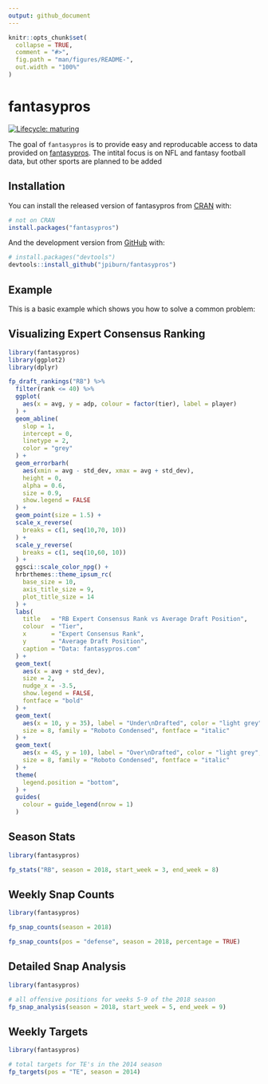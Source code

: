 ```yaml
---
output: github_document
---
```


<!-- README.md is generated from README.Rmd. Please edit that file -->

```r
knitr::opts_chunk$set(
  collapse = TRUE,
  comment = "#>",
  fig.path = "man/figures/README-",
  out.width = "100%"
)
```
# fantasypros

<!-- badges: start -->
[![Lifecycle: maturing](https://img.shields.io/badge/lifecycle-maturing-blue.svg)](https://www.tidyverse.org/lifecycle/#maturing)
<!-- badges: end -->

The goal of `fantasypros` is to provide easy and reproducable access to data
provided on [fantasypros](https://www.fantasypros.com). The intital focus is on
NFL and fantasy football data, but other sports are planned to be added

## Installation

You can install the released version of fantasypros from [CRAN](https://CRAN.R-project.org) with:

``` r
# not on CRAN
install.packages("fantasypros")
```

And the development version from [GitHub](https://github.com/) with:

``` r
# install.packages("devtools")
devtools::install_github("jpiburn/fantasypros")
```
## Example

This is a basic example which shows you how to solve a common problem:

## Visualizing Expert Consensus Ranking
```r
library(fantasypros)
library(ggplot2)
library(dplyr)

fp_draft_rankings("RB") %>%
  filter(rank <= 40) %>%
  ggplot(
    aes(x = avg, y = adp, colour = factor(tier), label = player)
  ) +
  geom_abline(
    slop = 1, 
    intercept = 0,
    linetype = 2,
    color = "grey"
  ) +
  geom_errorbarh(
    aes(xmin = avg - std_dev, xmax = avg + std_dev), 
    height = 0, 
    alpha = 0.6, 
    size = 0.9,  
    show.legend = FALSE
  ) +
  geom_point(size = 1.5) +
  scale_x_reverse(
    breaks = c(1, seq(10,70, 10))
  ) +
  scale_y_reverse(
    breaks = c(1, seq(10,60, 10))
  ) +
  ggsci::scale_color_npg() +
  hrbrthemes::theme_ipsum_rc(
    base_size = 10, 
    axis_title_size = 9,
    plot_title_size = 14
  ) +
  labs(
    title   = "RB Expert Consensus Rank vs Average Draft Position",
    colour  = "Tier",
    x       = "Expert Consensus Rank",
    y       = "Average Draft Position",
    caption = "Data: fantasypros.com"
  ) + 
  geom_text(
    aes(x = avg + std_dev), 
    size = 2, 
    nudge_x = -3.5, 
    show.legend = FALSE,
    fontface = "bold"
  ) +
  geom_text(
    aes(x = 10, y = 35), label = "Under\nDrafted", color = "light grey", 
    size = 8, family = "Roboto Condensed", fontface = "italic"
  ) +
  geom_text(
    aes(x = 45, y = 10), label = "Over\nDrafted", color = "light grey", 
    size = 8, family = "Roboto Condensed", fontface = "italic"
  ) +
  theme(
    legend.position = "bottom",
  ) +
  guides(
    colour = guide_legend(nrow = 1)
  )
```


## Season Stats
```r
library(fantasypros)

fp_stats("RB", season = 2018, start_week = 3, end_week = 8)

```


## Weekly Snap Counts
```r
library(fantasypros)

fp_snap_counts(season = 2018)

fp_snap_counts(pos = "defense", season = 2018, percentage = TRUE)

```


## Detailed Snap Analysis
```r
library(fantasypros)

# all offensive positions for weeks 5-9 of the 2018 season
fp_snap_analysis(season = 2018, start_week = 5, end_week = 9)
```

## Weekly Targets
```r
library(fantasypros)

# total targets for TE's in the 2014 season
fp_targets(pos = "TE", season = 2014)
```
